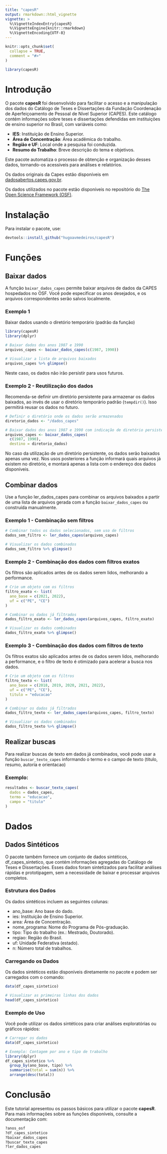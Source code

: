 ```yaml
---
title: "capesR"
output: rmarkdown::html_vignette
vignette: >
  %\VignetteIndexEntry{capesR}
  %\VignetteEngine{knitr::rmarkdown}
  %\VignetteEncoding{UTF-8}
---
```


```r
knitr::opts_chunk$set(
  collapse = TRUE,
  comment = "#>"
)
```

```r
library(capesR)
```

# Introdução

O pacote **capesR** foi desenvolvido para facilitar o acesso e a manipulação dos dados do Catálogo de Teses e Dissertações da Fundação Coordenação de Aperfeiçoamento de Pessoal de Nível Superior (CAPES). Este catálogo contém informações sobre teses e dissertações defendidas em instituições de ensino superior no Brasil, com variáveis como:

- **IES**: Instituição de Ensino Superior.
- **Área de Concentração**: Área acadêmica do trabalho.
- **Região e UF**: Local onde a pesquisa foi conduzida.
- **Resumo do Trabalho**: Breve descrição do tema e objetivos.

Este pacote automatiza o processo de obtenção e organização desses dados, tornando-os acessíveis para análises e relatórios.

Os dados originais da Capes estão disponíveis em [dadosabertos.capes.gov.br](https://dadosabertos.capes.gov.br/group/catalogo-de-teses-e-dissertacoes-brasil).

Os dados utilizados no pacote estão disponíveis no repositório do [The Open Science Framework (OSF)](https://osf.io/4a5b7/).

# Instalação

Para instalar o pacote, use:

```r
devtools::install_github("hugoavmedeiros/capesR")
```

# Funções

## Baixar dados

A função `baixar_dados_capes` permite baixar arquivos de dados da CAPES hospedados no OSF. Você pode especificar os anos desejados, e os arquivos correspondentes serão salvos localmente.

### Exemplo 1
Baixar dados usando o diretório temporário (padrão da função)
```r
library(capesR)
library(dplyr)

# Baixar dados dos anos 1987 e 1990
arquivos_capes <- baixar_dados_capes(c(1987, 1990))

# Visualizar a lista de arquivos baixados
arquivos_capes %>% glimpse()
```
Neste caso, os dados não irão persistir para usos futuros. 

### Exemplo 2 - Reutilização dos dados

Recomenda-se definir um diretório persistente para armazenar os dados baixados, ao invés de usar o diretório temporário padrão (`tempdir()`). Isso permitirá reusar os dados no futuro. 

```r
# Definir o diretório onde os dados serão armazenados
diretorio_dados <- "/dados_capes"

# Baixar dados dos anos 1987 e 1990 com indicação de diretório persistente
arquivos_capes <- baixar_dados_capes(
  c(1987, 1990),
  destino = diretorio_dados)
```
No caso da utilização de um diretório persistente, os dados serão baixados apenas uma vez. Nos usos posteriores a função informará quais arquivos já existem no diretório, e montará apenas a lista com o endereço dos dados disponíveis. 

## Combinar dados
Use a função ler_dados_capes para combinar os arquivos baixados a partir de uma lista de arquivos gerada com a função `baixar_dados_capes` ou construída manualmente. 

### Exemplo 1 - Combinação sem filtros

```r
# Combinar todos os dados selecionados, sem uso de filtros
dados_sem_filtro <- ler_dados_capes(arquivos_capes)

# Visualizar os dados combinados
dados_sem_filtro %>% glimpse()
```

### Exemplo 2 - Combinação dos dados com filtros exatos
Os filtros  são aplicados antes de os dados serem lidos, melhorando a performance. 

```r
# Crie um objeto com os filtros 
filtro_exato <- list(
  ano_base = c(2021, 2022),
  uf = c("PE", "CE")
)

# Combinar os dados já filtrados
dados_filtro_exato <- ler_dados_capes(arquivos_capes, filtro_exato)

# Visualizar os dados combinados
dados_filtro_exato %>% glimpse()
```

### Exemplo 3 - Combinação dos dados com filtros de texto
Os filtros exatos são aplicados antes de os dados serem lidos, melhorando a performance, e o filtro de texto é otimizado para acelerar a busca nos dados. 

```r
# Crie um objeto com os filtros 
filtro_texto <- list(
  ano_base = c(2018, 2019, 2020, 2021, 2022),
  uf = c("PE", "CE"),
  titulo = "educacao"
)

# Combinar os dados já filtrados
dados_filtro_texto <- ler_dados_capes(arquivos_capes, filtro_texto)

# Visualizar os dados combinados
dados_filtro_texto %>% glimpse()
```

## Realizar buscas
Para realizar buscas de texto em dados já combinados, você pode usar a  função `buscar_texto_capes` informando o termo e o campo de texto  (titulo, resumo, autoria e orientacao)

### Exemplo:
```r
resultados <- buscar_texto_capes(
  dados = dados_capes,
  termo = "educacao",
  campo = "titulo"
)
```
# Dados
## Dados Sintéticos
O pacote também fornece um conjunto de dados sintéticos, df_capes_sintetico, que contém informações agregadas do Catálogo de Teses e Dissertações. Esses dados foram sintetizados para facilitar análises rápidas e prototipagem, sem a necessidade de baixar e processar arquivos completos.

### Estrutura dos Dados
Os dados sintéticos incluem as seguintes colunas:

- ano_base: Ano base do dado.
- ies: Instituição de Ensino Superior.
- area: Área de Concentração.
- nome_programa: Nome do Programa de Pós-graduação.
- tipo: Tipo do trabalho (ex.: Mestrado, Doutorado).
- regiao: Região do Brasil.
- uf: Unidade Federativa (estado).
- n: Número total de trabalhos.

### Carregando os Dados
Os dados sintéticos estão disponíveis diretamente no pacote e podem ser carregados com o comando:

```r
data(df_capes_sintetico)

# Visualizar as primeiras linhas dos dados
head(df_capes_sintetico)
```
### Exemplo de Uso
Você pode utilizar os dados sintéticos para criar análises exploratórias ou gráficos rápidos:

```r
# Carregar os dados
data(df_capes_sintetico)

# Exemplo: Contagem por ano e tipo de trabalho
library(dplyr)
df_capes_sintetico %>%
  group_by(ano_base, tipo) %>%
  summarise(total = sum(n)) %>%
  arrange(desc(total))
```

# Conclusão

Este tutorial apresentou os passos básicos para utilizar o pacote **capesR**. Para mais informações sobre as funções disponíveis, consulte a documentação com:

```r
?anos_osf
?df_capes_sintetico
?baixar_dados_capes
?buscar_texto_capes
?ler_dados_capes
```
